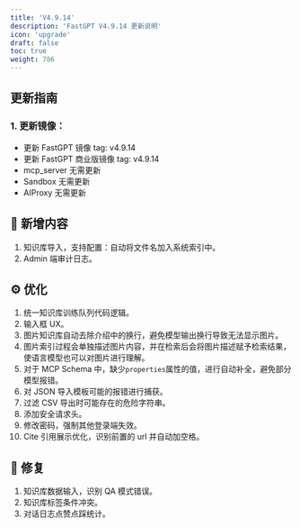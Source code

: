 ```yaml
---
title: 'V4.9.14'
description: 'FastGPT V4.9.14 更新说明'
icon: 'upgrade'
draft: false
toc: true
weight: 786
---
```


## 更新指南

### 1. 更新镜像：

- 更新 FastGPT 镜像 tag: v4.9.14
- 更新 FastGPT 商业版镜像 tag: v4.9.14
- mcp_server 无需更新
- Sandbox 无需更新
- AIProxy 无需更新

## 🚀 新增内容

1. 知识库导入，支持配置：自动将文件名加入系统索引中。
2. Admin 端审计日志。

## ⚙️ 优化

1. 统一知识库训练队列代码逻辑。
2. 输入框 UX。
3. 图片知识库自动去除介绍中的换行，避免模型输出换行导致无法显示图片。
4. 图片索引过程会单独描述图片内容，并在检索后会将图片描述赋予检索结果，使语言模型也可以对图片进行理解。
5. 对于 MCP Schema 中，缺少`properties`属性的值，进行自动补全，避免部分模型报错。
6. 对 JSON 导入模板可能的报错进行捕获。
7. 过滤 CSV 导出时可能存在的危险字符串。
8. 添加安全请求头。
9. 修改密码，强制其他登录端失效。
10. Cite 引用展示优化，识别前置的 url 并自动加空格。

## 🐛 修复

1. 知识库数据输入，识别 QA 模式错误。
2. 知识库标签条件冲突。
3. 对话日志点赞点踩统计。